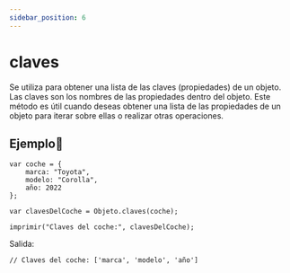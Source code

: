 ```yaml
---
sidebar_position: 6
---
```



# claves

Se utiliza para obtener una lista de las claves (propiedades) de un objeto. Las claves son los nombres de las propiedades dentro del objeto. Este método es útil cuando deseas obtener una lista de las propiedades de un objeto para iterar sobre ellas o realizar otras operaciones.
## Ejemplo📝

```dummy
var coche = {
    marca: "Toyota",
    modelo: "Corolla",
    año: 2022
};

var clavesDelCoche = Objeto.claves(coche);

imprimir("Claves del coche:", clavesDelCoche);
```
Salida:

```dummy
// Claves del coche: ['marca', 'modelo', 'año']
```